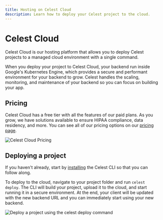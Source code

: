 ```yaml
---
title: Hosting on Celest Cloud
description: Learn how to deploy your Celest project to the cloud.
---
```




<div className='m-6'>
    <WelcomeBanner />
</div>

# Celest Cloud

Celest Cloud is our hosting platform that allows you to deploy Celest projects to a managed cloud environment
with a single command. 

When you deploy your project to Celest Cloud, your backend run inside Google's Kubernetes Engine, which provides 
a secure and performant environment for your backend to grow. Celest handles the scaling, monitoring, and maintenance
of your backend so you can focus on building your app.

## Pricing

Celest Cloud has a free tier with all the features of our paid plans. As you grow, we have solutions available to
ensure HIPAA compliance, data residency, and more. You can see all of our pricing options on our [pricing page](https://dash.celest.dev/pricing).

<Image className="w-full p-8 m-auto" alt="Celest Cloud Pricing" src={pricingImage} />

## Deploying a project

If you haven't already, start by [installing](/docs/download) the Celest CLI so that you can follow along.

To deploy to the cloud, navigate to your project folder and run `celest deploy`. The CLI will
build your project, upload it to the cloud, and start running it in a secure environment. At the end, your 
client will be updated with the new backend URL and you can immediately start using your new backend.

<Image className="w-3/4 my-8 m-auto" alt="Deploy a project using the celest deploy command" src={deployGif} />

